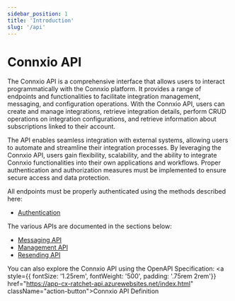 ```yaml
---
sidebar_position: 1
title: 'Introduction'
slug: '/api'
---
```


# Connxio API


The Connxio API is a comprehensive interface that allows users to interact programmatically with the Connxio platform.
It provides a range of endpoints and functionalities to facilitate integration management, messaging, and configuration operations.
With the Connxio API, users can create and manage integrations, retrieve integration details, perform CRUD operations on integration configurations, 
and retrieve information about subscriptions linked to their account.


The API enables seamless integration with external systems, allowing users to automate and streamline their integration processes.
By leveraging the Connxio API, users gain flexibility, scalability, and the ability to integrate Connxio functionalities into their own applications and workflows.
Proper authentication and authorization measures must be implemented to ensure secure access and data protection.

All endpoints must be properly authenticated using the methods described here:
- [Authentication](/api/authentication)


The various APIs are documented in the sections below:
- [Messaging API](/api/messaging-api)
- [Management API](/api/management-api)
- [Resending API](/api/resending-api)


You can also explore the Connxio API using the OpenAPI Specification:
<a style={{ fontSize: '1.25rem', fontWeight: '500', padding: '.75rem 2rem'}} href="https://app-cx-ratchet-api.azurewebsites.net/index.html" className="action-button">Connxio API Definition</a>

<br />
<br />

